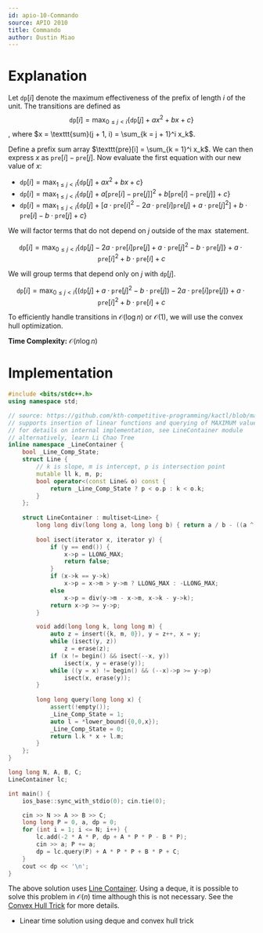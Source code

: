 ```yaml
---
id: apio-10-Commando
source: APIO 2010
title: Commando
author: Dustin Miao
---
```


# Explanation

Let $\texttt{dp}[i]$ denote the maximum effectiveness of the prefix of length $i$ of the unit. The transitions are defined as $$\texttt{dp}[i] = \max_{0 \leq j < i} \{\texttt{dp}[j] + ax^2+bx+c\}$$, where $x = \texttt{sum}(j + 1, i) = \sum_{k = j + 1}^i x_k$. 

Define a prefix sum array $\texttt{pre}[i] = \sum_{k = 1}^i x_k$. We can then express $x$ as $\texttt{pre}[i] - \texttt{pre}[j]$. Now evaluate the first equation with our new value of $x$:
- $\texttt{dp}[i] = \max_{1 \leq j < i} \{\texttt{dp}[j] + ax^2+bx+c\}$
- $\texttt{dp}[i] = \max_{1 \leq j < i} \{\texttt{dp}[j] + a[\texttt{pre}[i] - \texttt{pre}[j]]^2+b[\texttt{pre}[i] - \texttt{pre}[j]]+c\}$
- $\texttt{dp}[i] = \max_{1 \leq j < i} \{\texttt{dp}[j] + [a\cdot\texttt{pre}[i]^2 - 2a\cdot\texttt{pre}[i]\texttt{pre}[j] + a\cdot\texttt{pre}[j]^2] + b\cdot\texttt{pre}[i]-b\cdot\texttt{pre}[j]+c\}$

We will factor terms that do not depend on $j$ outside of the $\max$ statement.

$$\texttt{dp}[i] = \max_{0 \leq j < i} \{\texttt{dp}[j] - 2a\cdot\texttt{pre}[i]\texttt{pre}[j] + a\cdot\texttt{pre}[j]^2 - b\cdot\texttt{pre}[j]\} + a\cdot\texttt{pre}[i]^2 + b\cdot\texttt{pre}[i] + c$$

We will group terms that depend only on $j$ with $\texttt{dp}[j]$.

$$\texttt{dp}[i] = \max_{0 \leq j < i} \{(\texttt{dp}[j] + a\cdot\texttt{pre}[j]^2 - b\cdot\texttt{pre}[j]) - 2a\cdot\texttt{pre}[i]\texttt{pre}[j]\} + a\cdot\texttt{pre}[i]^2 + b\cdot\texttt{pre}[i] + c$$

To efficiently handle transitions in $\mathcal{O}(\log n)$ or $\mathcal{O}(1)$, we will use the convex hull optimization.

**Time Complexity:** $\mathcal{O}(n \log n)$

# Implementation 

<LanguageSection>

<CPPSection>
  
```cpp
#include <bits/stdc++.h>
using namespace std;

// source: https://github.com/kth-competitive-programming/kactl/blob/main/content/data-structures/LineContainer.h
// supports insertion of linear functions and querying of MAXIMUM value of x for a given x
// for details on internal implementation, see LineContainer module
// alternatively, learn Li Chao Tree
inline namespace _LineContainer {
    bool _Line_Comp_State; 
    struct Line {
        // k is slope, m is intercept, p is intersection point
        mutable ll k, m, p;
        bool operator<(const Line& o) const {
            return _Line_Comp_State ? p < o.p : k < o.k;
        }
    };
    
    struct LineContainer : multiset<Line> {
        long long div(long long a, long long b) { return a / b - ((a ^ b) < 0 && a % b); }
        
        bool isect(iterator x, iterator y) {
            if (y == end()) { 
                x->p = LLONG_MAX; 
                return false; 
            }
            if (x->k == y->k) 
                x->p = x->m > y->m ? LLONG_MAX : -LLONG_MAX;
            else 
                x->p = div(y->m - x->m, x->k - y->k);
            return x->p >= y->p;
        }

        void add(long long k, long long m) {
            auto z = insert({k, m, 0}), y = z++, x = y;
            while (isect(y, z)) 
                z = erase(z);
            if (x != begin() && isect(--x, y)) 
                isect(x, y = erase(y));
            while ((y = x) != begin() && (--x)->p >= y->p)
                isect(x, erase(y));
        }
        
        long long query(long long x) {
            assert(!empty());
            _Line_Comp_State = 1; 
            auto l = *lower_bound({0,0,x}); 
            _Line_Comp_State = 0;
            return l.k * x + l.m;
        }
    };
}

long long N, A, B, C;
LineContainer lc;

int main() {
    ios_base::sync_with_stdio(0); cin.tie(0);

    cin >> N >> A >> B >> C;
    long long P = 0, a, dp = 0;
    for (int i = 1; i <= N; i++) {
        lc.add(-2 * A * P, dp + A * P * P - B * P);
        cin >> a; P += a;
        dp = lc.query(P) + A * P * P + B * P + C;
    }
    cout << dp << '\n';
}
```
</CPPSection>

</LanguageSection>

<Info title="Alternative Solution">

The above solution uses [Line Container](https://usaco.guide/adv/line-container?lang=cpp). Using a deque, it is possible to solve this problem in $\mathcal{O}(n)$ time although this is not necessary. See the [Convex Hull Trick](https://usaco.guide/plat/convex-hull-trick?lang=cpp) for more details. 

</Info>
  
<IncompleteSection>

- Linear time solution using deque and convex hull trick

</IncompleteSection>
